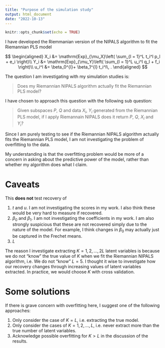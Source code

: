 ```yaml
---
title: "Purpose of the simulation study"
output: html_document
date: "2022-10-13"
---
```


```r
knitr::opts_chunk$set(echo = TRUE)
```


I have developed the Riemmanian version of the NIPALS algorithm to fit the Riemannian PLS model

$$
  \begin{aligned}
    X_i &= \mathrm{Exp}_{\mu_X}\left( \sum_{l = 1}^L t_i^l p_l + e_i \right)\\
    Y_i &= \mathrm{Exp}_{\mu_Y}\left( \sum_{l = 1}^L u_i^l q_l + f_i \right)\\
    u_i^l &= \beta_0^{l}+ \beta_1^{l} t_i^l\, .
  \end{aligned}
$$

The question I am investigating with my simulation studies is:

> Does my Riemannian NIPALS algorithm actually fit the Riemannian PLS model?

I have chosen to approach this question with the following sub question:

> Given subspaces $P$, $Q$ and data $X_i$, $Y_i$ generated from the Riemannian PLS model, if I apply Riemannain NIPALS does it return $P$, $Q$, $X_i$ and $Y_i$?

Since I am purely testing to see if the Riemannian NIPALS algorithm actually fits the Riemannian PLS model, I am not investigating the problem of overfitting to the data.

My understanding is that the overfitting problem would be more of a concern in asking about the predictive power of the model, rather than whether my algorithm does what I claim.

# Caveats

This **does not** test recovery of 

1. $t$ and $u$.  I am not investigating the scores in my work.  I also think these would be very hard to measure if recovered.
2. $\beta_0$ and $\beta_1$. I am not investigating the coefficients in my work.  I am also strongly suspicious that these are not recovered simply due to the nature of the model.  For example, I think changes in $\beta_0$ may actually just be captured in the Frechet means.
3. $L$

The reason I investigate extracting $K = 1, 2, \dots, 2L$ latent variables is because we do not "know" the true value of $K$ when we fit the Riemannian NIPALS algorithm, i.e. We do not "know" $L = 5$.  I thought it wise to investigate how our recovery changes through increasing values of latent variables extracted.  In practice, we would choose $K$ with cross validation.

# Some solutions

If there is grave concern with overfitting here, I suggest one of the following approaches:

1. Only consider the case of $K = L$, i.e. extracting the true model.
2. Only consider the cases of $K = 1, 2, \dots, L$, i.e. never extract more than the true number of latent variables.
3. Acknowledge possible overfitting for $K>L$ in the discussion of the results.

